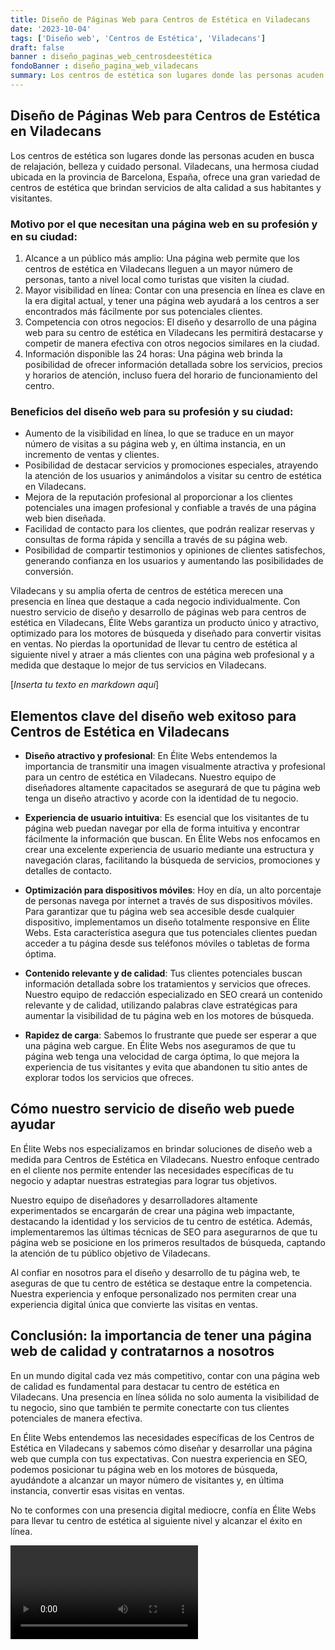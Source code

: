 ```yaml
---
title: Diseño de Páginas Web para Centros de Estética en Viladecans
date: '2023-10-04'
tags: ['Diseño web', 'Centros de Estética', 'Viladecans']
draft: false
banner : diseño_paginas_web_centrosdeestética
fondoBanner : diseño_pagina_web_viladecans
summary: Los centros de estética son lugares donde las personas acuden en busca de relajación, belleza y cuidado personal. Viladecans, una hermosa ciudad ubicada en la provincia de Barcelona, España, ofrece una gran variedad de centros de estética que brindan servicios de alta calidad a sus habitantes y visitantes. 
---
```


## Diseño de Páginas Web para Centros de Estética en Viladecans

Los centros de estética son lugares donde las personas acuden en busca de relajación, belleza y cuidado personal. Viladecans, una hermosa ciudad ubicada en la provincia de Barcelona, España, ofrece una gran variedad de centros de estética que brindan servicios de alta calidad a sus habitantes y visitantes. 

### Motivo por el que necesitan una página web en su profesión y en su ciudad:
1. Alcance a un público más amplio: Una página web permite que los centros de estética en Viladecans lleguen a un mayor número de personas, tanto a nivel local como turistas que visiten la ciudad.
2. Mayor visibilidad en línea: Contar con una presencia en línea es clave en la era digital actual, y tener una página web ayudará a los centros a ser encontrados más fácilmente por sus potenciales clientes.
3. Competencia con otros negocios: El diseño y desarrollo de una página web para su centro de estética en Viladecans les permitirá destacarse y competir de manera efectiva con otros negocios similares en la ciudad.
4. Información disponible las 24 horas: Una página web brinda la posibilidad de ofrecer información detallada sobre los servicios, precios y horarios de atención, incluso fuera del horario de funcionamiento del centro.

### Beneficios del diseño web para su profesión y su ciudad:
- Aumento de la visibilidad en línea, lo que se traduce en un mayor número de visitas a su página web y, en última instancia, en un incremento de ventas y clientes.
- Posibilidad de destacar servicios y promociones especiales, atrayendo la atención de los usuarios y animándolos a visitar su centro de estética en Viladecans.
- Mejora de la reputación profesional al proporcionar a los clientes potenciales una imagen profesional y confiable a través de una página web bien diseñada.
- Facilidad de contacto para los clientes, que podrán realizar reservas y consultas de forma rápida y sencilla a través de su página web.
- Posibilidad de compartir testimonios y opiniones de clientes satisfechos, generando confianza en los usuarios y aumentando las posibilidades de conversión.

Viladecans y su amplia oferta de centros de estética merecen una presencia en línea que destaque a cada negocio individualmente. Con nuestro servicio de diseño y desarrollo de páginas web para centros de estética en Viladecans, Élite Webs garantiza un producto único y atractivo, optimizado para los motores de búsqueda y diseñado para convertir visitas en ventas. No pierdas la oportunidad de llevar tu centro de estética al siguiente nivel y atraer a más clientes con una página web profesional y a medida que destaque lo mejor de tus servicios en Viladecans.

[*Inserta tu texto en markdown aquí*]

<GifSeo />

<Cta />

## Elementos clave del diseño web exitoso para Centros de Estética en Viladecans

- **Diseño atractivo y profesional**: En Élite Webs entendemos la importancia de transmitir una imagen visualmente atractiva y profesional para un centro de estética en Viladecans. Nuestro equipo de diseñadores altamente capacitados se asegurará de que tu página web tenga un diseño atractivo y acorde con la identidad de tu negocio.

- **Experiencia de usuario intuitiva**: Es esencial que los visitantes de tu página web puedan navegar por ella de forma intuitiva y encontrar fácilmente la información que buscan. En Élite Webs nos enfocamos en crear una excelente experiencia de usuario mediante una estructura y navegación claras, facilitando la búsqueda de servicios, promociones y detalles de contacto.

- **Optimización para dispositivos móviles**: Hoy en día, un alto porcentaje de personas navega por internet a través de sus dispositivos móviles. Para garantizar que tu página web sea accesible desde cualquier dispositivo, implementamos un diseño totalmente responsive en Élite Webs. Esta característica asegura que tus potenciales clientes puedan acceder a tu página desde sus teléfonos móviles o tabletas de forma óptima.

- **Contenido relevante y de calidad**: Tus clientes potenciales buscan información detallada sobre los tratamientos y servicios que ofreces. Nuestro equipo de redacción especializado en SEO creará un contenido relevante y de calidad, utilizando palabras clave estratégicas para aumentar la visibilidad de tu página web en los motores de búsqueda.

- **Rapidez de carga**: Sabemos lo frustrante que puede ser esperar a que una página web cargue. En Élite Webs nos aseguramos de que tu página web tenga una velocidad de carga óptima, lo que mejora la experiencia de tus visitantes y evita que abandonen tu sitio antes de explorar todos los servicios que ofreces.

## Cómo nuestro servicio de diseño web puede ayudar

En Élite Webs nos especializamos en brindar soluciones de diseño web a medida para Centros de Estética en Viladecans. Nuestro enfoque centrado en el cliente nos permite entender las necesidades específicas de tu negocio y adaptar nuestras estrategias para lograr tus objetivos.

Nuestro equipo de diseñadores y desarrolladores altamente experimentados se encargarán de crear una página web impactante, destacando la identidad y los servicios de tu centro de estética. Además, implementaremos las últimas técnicas de SEO para asegurarnos de que tu página web se posicione en los primeros resultados de búsqueda, captando la atención de tu público objetivo de Viladecans.

Al confiar en nosotros para el diseño y desarrollo de tu página web, te aseguras de que tu centro de estética se destaque entre la competencia. Nuestra experiencia y enfoque personalizado nos permiten crear una experiencia digital única que convierte las visitas en ventas.

## Conclusión: la importancia de tener una página web de calidad y contratarnos a nosotros

En un mundo digital cada vez más competitivo, contar con una página web de calidad es fundamental para destacar tu centro de estética en Viladecans. Una presencia en línea sólida no solo aumenta la visibilidad de tu negocio, sino que también te permite conectarte con tus clientes potenciales de manera efectiva.

En Élite Webs entendemos las necesidades específicas de los Centros de Estética en Viladecans y sabemos cómo diseñar y desarrollar una página web que cumpla con tus expectativas. Con nuestra experiencia en SEO, podemos posicionar tu página web en los motores de búsqueda, ayudándote a alcanzar un mayor número de visitantes y, en última instancia, convertir esas visitas en ventas.

No te conformes con una presencia digital mediocre, confía en Élite Webs para llevar tu centro de estética al siguiente nivel y alcanzar el éxito en línea.

<Video />

<CtaBot job='Centros de Estética' city='Viladecans'/>

<Gmaps query='Viladecans+españa+maps' />